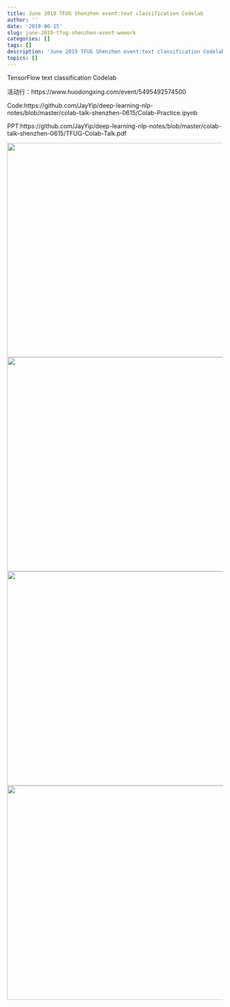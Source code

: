 ```yaml
---
title: June 2019 TFUG Shenzhen event:text classification Codelab
author: ''
date: '2019-06-15'
slug: june-2019-tfug-shenzhen-event-wework
categories: []
tags: []
description: 'June 2019 TFUG Shenzhen event:text classification Codelab'
topics: []
---
```


TensorFlow text classification Codelab

活动行：https://www.huodongxing.com/event/5495492574500

Code:https://github.com/JayYip/deep-learning-nlp-notes/blob/master/colab-talk-shenzhen-0615/Colab-Practice.ipynb

PPT:https://github.com/JayYip/deep-learning-nlp-notes/blob/master/colab-talk-shenzhen-0615/TFUG-Colab-Talk.pdf


![](/post/june-2019-tfug-shenzhen-event-wework/001.jpg){width=700px height=500px}
![](/post/june-2019-tfug-shenzhen-event-wework/002.jpg){width=700px height=500px}
![](/post/june-2019-tfug-shenzhen-event-wework/003.jpg){width=700px height=500px}
![](/post/june-2019-tfug-shenzhen-event-wework/005.png){width=700px height=500px}

